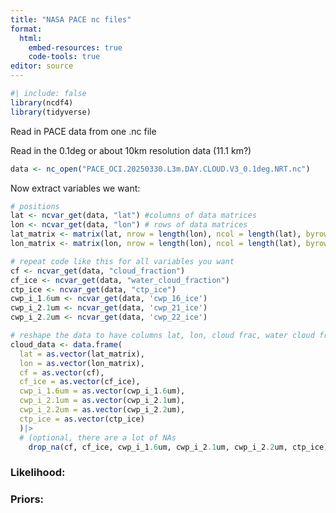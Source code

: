 ```yaml
---
title: "NASA PACE nc files"
format: 
  html:
    embed-resources: true
    code-tools: true
editor: source
---
```


```r
#| include: false
library(ncdf4)
library(tidyverse)
```

Read in PACE data from one .nc file

Read in the 0.1deg or about 10km resolution data (11.1 km?)

```r
data <- nc_open("PACE_OCI.20250330.L3m.DAY.CLOUD.V3_0.1deg.NRT.nc")
```

Now extract variables we want:

```r
# positions
lat <- ncvar_get(data, "lat") #columns of data matrices
lon <- ncvar_get(data, "lon") # rows of data matrices
lat_matrix <- matrix(lat, nrow = length(lon), ncol = length(lat), byrow = TRUE)
lon_matrix <- matrix(lon, nrow = length(lon), ncol = length(lat), byrow = FALSE)

# repeat code like this for all variables you want
cf <- ncvar_get(data, "cloud_fraction")
cf_ice <- ncvar_get(data, "water_cloud_fraction")
ctp_ice <- ncvar_get(data, "ctp_ice")
cwp_i_1.6um <- ncvar_get(data, 'cwp_16_ice')
cwp_i_2.1um <- ncvar_get(data, 'cwp_21_ice')
cwp_i_2.2um <- ncvar_get(data, 'cwp_22_ice')
```

```R
# reshape the data to have columns lat, lon, cloud frac, water cloud frac
cloud_data <- data.frame(
  lat = as.vector(lat_matrix),
  lon = as.vector(lon_matrix),
  cf = as.vector(cf),
  cf_ice = as.vector(cf_ice),
  cwp_i_1.6um = as.vector(cwp_i_1.6um),
  cwp_i_2.1um = as.vector(cwp_i_2.1um),
  cwp_i_2.2um = as.vector(cwp_i_2.2um),
  ctp_ice = as.vector(ctp_ice)
  )|>
  # (optional, there are a lot of NAs
    drop_na(cf, cf_ice, cwp_i_1.6um, cwp_i_2.1um, cwp_i_2.2um, ctp_ice)
```

### Likelihood:


### Priors:


```r

```

